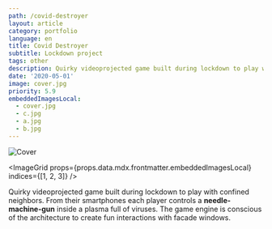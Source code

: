 ```yaml
---
path: /covid-destroyer
layout: article
category: portfolio
language: en
title: Covid Destroyer
subtitle: Lockdown project
tags: other
description: Quirky videoprojected game built during lockdown to play with confined neighbors.
date: '2020-05-01'
image: cover.jpg
priority: 5.9
embeddedImagesLocal:
  - cover.jpg
  - c.jpg
  - a.jpg
  - b.jpg
---
```


![Cover](cover.jpg)

<ImageGrid props={props.data.mdx.frontmatter.embeddedImagesLocal} indices={[1, 2, 3]} />

Quirky videoprojected game built during lockdown to play with confined neighbors. From their smartphones each player controls a **needle-machine-gun** inside a plasma full of viruses. The game engine is conscious of the architecture to create fun interactions with facade windows.
